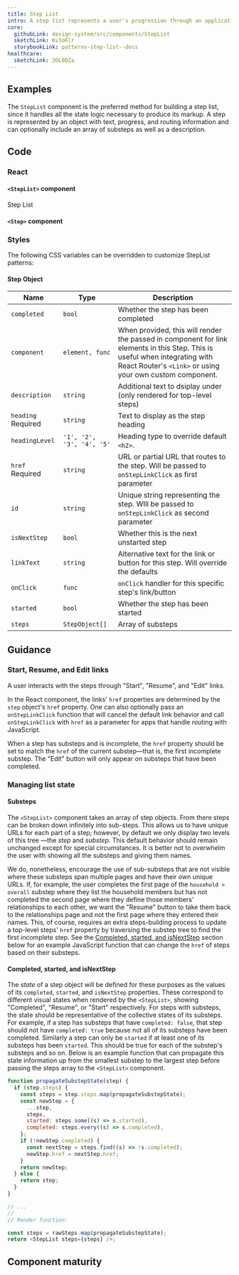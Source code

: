 ```yaml
---
title: Step List
intro: A step list represents a user's progression through an application or multi-page form. It serves as a table of contents and a way to quickly see where they are and what they should be working on next.
core:
  githubLink: design-system/src/components/StepList
  sketchLink: Kv3oKlr
  storybookLink: patterns-step-list--docs
healthcare:
  sketchLink: 3OL0DZa
---
```



## Examples

The `StepList` component is the preferred method for building a step list, since it handles all the state logic necessary to produce its markup. A step is represented by an object with text, progress, and routing information and can optionally include an array of substeps as well as a description.

<StorybookExample componentName="step-list" storyId="components-steplist--step-list-example" />

## Code

### React

#### `<StepList>` component

<ReactDocsLinks>
  <ReactDocsLink storyId="components-steplist--docs">Step List</ReactDocsLink>
</ReactDocsLinks>

#### `<Step>` component

### Styles

The following CSS variables can be overridden to customize StepList patterns:

<ComponentThemeOptions componentname="steplist" />

#### Step Object

| Name                              | Type                      | Description                                                                                                                                                                              |
| --------------------------------- | ------------------------- | ---------------------------------------------------------------------------------------------------------------------------------------------------------------------------------------- |
| `completed`                       | `bool`                    | Whether the step has been completed                                                                                                                                                      |
| `component`                       | `element, func`           | When provided, this will render the passed in component for link elements in this Step. This is useful when integrating with React Router's `<Link>` or using your own custom component. |
| `description`                     | `string`                  | Additional text to dsiplay under (only rendered for top-level steps)                                                                                                                     |
| `heading` <Badge>Required</Badge> | `string`                  | Text to display as the step heading                                                                                                                                                      |
| `headingLevel`                    | `'1', '2', '3', '4', '5'` | Heading type to override default `<h2>`.                                                                                                                                                 |
| `href` <Badge>Required</Badge>    | `string`                  | URL or partial URL that routes to the step. Will be passed to `onStepLinkClick` as first parameter                                                                                       |
| `id`                              | `string`                  | Unique string representing the step. WIll be passed to `onStepLinkClick` as second parameter                                                                                             |
| `isNextStep`                      | `bool`                    | Whether this is the next unstarted step                                                                                                                                                  |
| `linkText`                        | `string`                  | Alternative text for the link or button for this step. Will override the defaults                                                                                                        |
| `onClick`                         | `func`                    | `onClick` handler for this specific step's link/button                                                                                                                                   |
| `started`                         | `bool`                    | Whether the step has been started                                                                                                                                                        |
| `steps`                           | `StepObject[]`            | Array of substeps                                                                                                                                                                        |

## Guidance

### Start, Resume, and Edit links

A user interacts with the steps through "Start", "Resume", and "Edit"
links.

In the React component, the links' `href` properties are determined by the
`step` object's `href` property. One can also optionally pass an
`onStepLinkClick` function that will cancel the default link behavior and call
`onStepLinkClick` with `href` as a parameter for apps that handle routing with
JavaScript.

When a step has substeps and is incomplete, the `href` property should be set to
match the `href` of the current substep—that is, the first incomplete substep.
The "Edit" button will only appear on substeps that have been completed.

### Managing list state

#### Substeps

The `<StepList>` component takes an array of step objects. From there steps can
be broken down infinitely into sub-steps. This allows us to have unique URLs for
each part of a step; however, by default we only display two levels of this tree
—the _step_ and _substep_. This default behavior should remain unchanged except
for special circumstances. It is better not to overwhelm the user with showing
all the substeps and giving them names.

We do, nonetheless, encourage the use of sub-substeps that are not visible where
these substeps span multiple pages and have their own unique URLs. If, for
example, the user completes the first page of the `household > overall` substep
where they list the household members but has not completed the second page
where they define those members' relationships to each other, we want the
"Resume" button to take them back to the relationships page and not the first
page where they entered their names. This, of course, requires an extra
steps-building process to update a top-level steps' `href` property by
traversing the substep tree to find the first incomplete step. See the
[Completed, started, and isNextStep](#completed-started-and-isnextstep) section
below for an example JavaScript function that can change the `href` of steps
based on their substeps.

#### Completed, started, and isNextStep

The _state_ of a step object will be defined for these purposes as the values
of its `completed`, `started`, and `isNextStep` properties. These correspond to
different visual states when rendered by the `<StepList>`, showing "Completed",
"Resume", or "Start" respectively. For steps with substeps, the state should be
representative of the collective states of its substeps. For example, if a step
has substeps that have `completed: false`, that step should not have
`completed: true` because not all of its substeps have been completed. Similarly
a step can only be `started` if at least one of its substeps has been `started`.
This should be true for each of the substep's substeps and so on. Below is an
example function that can propagate this state information up from the smallest
substep to the largest step before passing the steps array to the `<StepList>`
component.

```js
function propagateSubstepState(step) {
  if (step.steps) {
    const steps = step.steps.map(propagateSubstepState);
    const newStep = {
      ...step,
      steps,
      started: steps.some((s) => s.started),
      completed: steps.every((s) => s.completed),
    };
    if (!newStep.completed) {
      const nextStep = steps.find((s) => !s.completed);
      newStep.href = nextStep.href;
    }
    return newStep;
  } else {
    return step;
  }
}

// ...
//
// Render function:

const steps = rawSteps.map(propagateSubstepState);
return <StepList steps={steps} />;
```

## Component maturity

<MaturityChecklist
  a11yStandards={false}
  color={true}
  forcedColors={true}
  screenReaders={true}
  keyboardNavigable={false}
  storybook={true}
  responsive={true}
  spanish={false}
  completeUiKit={false}
  responsiveUiKit={false}
  tokensInCode={true}
  tokensInSketch={true}
/>
